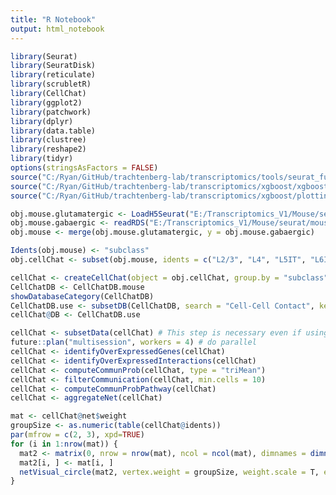 ```yaml
---
title: "R Notebook"
output: html_notebook
---
```


```r

library(Seurat)
library(SeuratDisk)
library(reticulate)
library(scrubletR)
library(CellChat)
library(ggplot2)
library(patchwork)
library(dplyr)
library(data.table)
library(clustree)
library(reshape2)
library(tidyr)
options(stringsAsFactors = FALSE)
source("C:/Ryan/GitHub/trachtenberg-lab/transcriptomics/tools/seurat_functions.R")
source("C:/Ryan/GitHub/trachtenberg-lab/transcriptomics/xgboost/xgboost_train.R")
source("C:/Ryan/GitHub/trachtenberg-lab/transcriptomics/xgboost/plottingFxns.R")

obj.mouse.glutamatergic <- LoadH5Seurat("E:/Transcriptomics_V1/Mouse/seurat/mouse_v1_P38_glutamatergic.h5seurat")
obj.mouse.gabaergic <- readRDS("E:/Transcriptomics_V1/Mouse/seurat/mouse_v1_P38_gabaergic_processed.rds")
obj.mouse <- merge(obj.mouse.glutamatergic, y = obj.mouse.gabaergic)

Idents(obj.mouse) <- "subclass"
obj.cellChat <- subset(obj.mouse, idents = c("L2/3", "L4", "L5IT", "L6IT", "Pvalb", "Sst", "Vip"))

```


```r

cellChat <- createCellChat(object = obj.cellChat, group.by = "subclass", assay = "RNA")
CellChatDB <- CellChatDB.mouse
showDatabaseCategory(CellChatDB)
CellChatDB.use <- subsetDB(CellChatDB, search = "Cell-Cell Contact", key = "annotation")
cellChat@DB <- CellChatDB.use

```


```r

cellChat <- subsetData(cellChat) # This step is necessary even if using the whole database
future::plan("multisession", workers = 4) # do parallel
cellChat <- identifyOverExpressedGenes(cellChat)
cellChat <- identifyOverExpressedInteractions(cellChat)
cellChat <- computeCommunProb(cellChat, type = "triMean")
cellChat <- filterCommunication(cellChat, min.cells = 10)
cellChat <- computeCommunProbPathway(cellChat)
cellChat <- aggregateNet(cellChat)

```


```r

mat <- cellChat@net$weight
groupSize <- as.numeric(table(cellChat@idents))
par(mfrow = c(2, 3), xpd=TRUE)
for (i in 1:nrow(mat)) {
  mat2 <- matrix(0, nrow = nrow(mat), ncol = ncol(mat), dimnames = dimnames(mat))
  mat2[i, ] <- mat[i, ]
  netVisual_circle(mat2, vertex.weight = groupSize, weight.scale = T, edge.weight.max = max(mat), title.name = rownames(mat)[i])
}

```





















